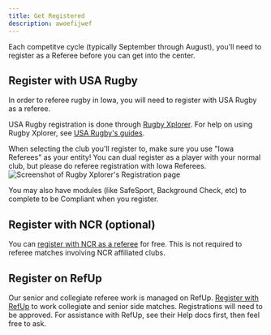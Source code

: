 ```yaml
---
title: Get Registered
description: awoefijwef
---
```


Each competitve cycle (typically September through August), you'll need to register as a Referee before you can get into the center.

## Register with USA Rugby

In order to referee rugby in Iowa, you will need to register with USA Rugby as a referee.

USA Rugby registration is done through <a href='https://myaccount.rugbyxplorer.com.au' target='_blank'>Rugby Xplorer</a>. For help on using Rugby Xplorer, see <a href='https://usa.rugby/members' target='_blank'>USA Rugby's guides</a>.

When selecting the club you'll register to, make sure you use "Iowa Referees" as your entity! You can dual register as a player with your normal club, but please do referee registration with Iowa Referees.
![Screenshot of Rugby Xplorer's Registration page](../../../assets/rugbyx-iowa-referees.png)

You may also have modules (like SafeSport, Background Check, etc) to complete to be Compliant when you register.

## Register with NCR (optional)

You can <a href='https://www.ncr.rugby/referee-registration' target='_blank'>register with NCR as a referee</a> for free. This is not required to referee matches involving NCR affiliated clubs.

## Register on RefUp

Our senior and collegiate referee work is managed on RefUp. <a href='https://refup.io/signup/society-of-iowa-rugby-referees' target='_blank'>Register with RefUp</a> to work collegiate and senior side matches. Registrations will need to be approved. For assistance with RefUp, see their Help docs first, then feel free to ask.
